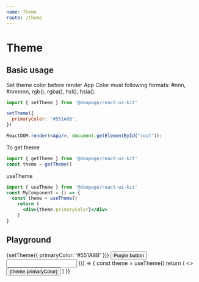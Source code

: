 ```yaml
---
name: Theme
route: /theme
---
```










# Theme

## Basic usage
Set theme color before render App
Color must following formats: #nnn, #nnnnnn, rgb(), rgba(), hsl(), hsla().
```jsx
import { setTheme } from '@doopage/react-ui-kit'

setTheme({
  primaryColor: '#551A8B',
})

ReactDOM.render(<App/>, document.getElementById("root"));
```

To get theme
```jsx
import { getTheme } from '@doopage/react-ui-kit'
const theme = getTheme()
```

useTheme
```jsx
import { useTheme } from '@doopage/react-ui-kit'
const MyComponent = () => {
  const theme = useTheme()
    return (
      <div>{theme.primaryColor}</div>
    )
}
```

## Playground
<Playground>
  {setTheme({
    primaryColor: '#551A8B'
  })}
  <Button color='primary'>
    Purple button
  </Button>
  <Input variant="outlined" label='purple input' />
</Playground>

<Playground>
  {() =>
  {
    const theme = useTheme()
    return (
      <>
        <Button color='primary'>
          {theme.primaryColor}
        </Button>
      </>
    )
  }}
</Playground>
